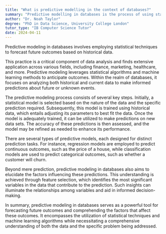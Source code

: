```yaml
---
title: "What is predictive modelling in the context of databases?"
summary: "Predictive modelling in databases is the process of using statistical techniques to predict future outcomes based on historical data."
author: "Dr. Noah Taylor"
degree: "PhD in Data Science, University College London"
tutor_type: "IB Computer Science Tutor"
date: 2024-04-11
---
```


Predictive modeling in databases involves employing statistical techniques to forecast future outcomes based on historical data.

This practice is a critical component of data analysis and finds extensive application across various fields, including finance, marketing, healthcare, and more. Predictive modeling leverages statistical algorithms and machine learning methods to anticipate outcomes. Within the realm of databases, it focuses on analyzing both historical and current data to make informed predictions about future or unknown events.

The predictive modeling process consists of several key steps. Initially, a statistical model is selected based on the nature of the data and the specific prediction required. Subsequently, this model is trained using historical data, which entails adjusting its parameters to best fit the data. Once the model is adequately trained, it can be utilized to make predictions on new data sets. The accuracy of these predictions is then assessed, and the model may be refined as needed to enhance its performance.

There are several types of predictive models, each designed for distinct prediction tasks. For instance, regression models are employed to predict continuous outcomes, such as the price of a house, while classification models are used to predict categorical outcomes, such as whether a customer will churn.

Beyond mere prediction, predictive modeling in databases also aims to elucidate the factors influencing these predictions. This understanding is achieved through feature selection, which identifies the most significant variables in the data that contribute to the prediction. Such insights can illuminate the relationships among variables and aid in informed decision-making.

In summary, predictive modeling in databases serves as a powerful tool for forecasting future outcomes and comprehending the factors that affect these outcomes. It encompasses the utilization of statistical techniques and machine learning algorithms while necessitating a comprehensive understanding of both the data and the specific problem being addressed.
    